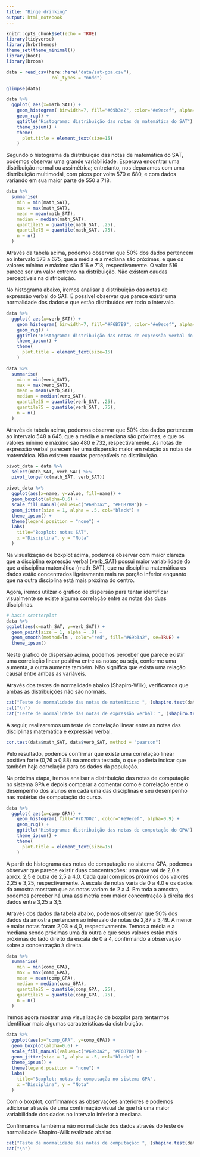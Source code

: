 ```yaml
---
title: "Binge drinking"
output: html_notebook
---
```


```r
knitr::opts_chunk$set(echo = TRUE)
library(tidyverse)
library(hrbrthemes)
theme_set(theme_minimal())
library(boot)
library(broom)
```

```r
data = read_csv(here::here("data/sat-gpa.csv"), 
                 col_types = "nndd")

glimpse(data)
```

```r
data %>%
  ggplot( aes(x=math_SAT)) +
    geom_histogram( binwidth=7, fill="#69b3a2", color="#e9ecef", alpha=0.9) +
    geom_rug() +
    ggtitle("Histograma: distribuição das notas de matemática do SAT") +
    theme_ipsum() +
    theme(
      plot.title = element_text(size=15)
    )
```
Segundo o histograma da distribuição das notas de matemática do SAT, podemos observar uma grande variabilidade. Esperava encontrar uma distribuição normal ou assimétrica; entretanto, nos deparamos com uma distribuição multimodal, com picos por volta 570 e 680, e com dados variando em sua maior parte de 550 a 718.

```r
data %>%
  summarise(
    min = min(math_SAT),
    max = max(math_SAT),
    mean = mean(math_SAT),
    median = median(math_SAT),
    quantile25 = quantile(math_SAT, .25),
    quantile75 = quantile(math_SAT, .75), 
    n = n()
  )
```
Através da tabela acima, podemos observar que 50% dos dados pertencem ao intervalo 573 a 675, que a média e a mediana são próximas, e que os valores mínimo e máximo são 516 e 718, respectivamente. O valor 516 parece ser um valor extremo na distribuição. Não existem caudas perceptíveis na distribuição.



No histograma abaixo, iremos analisar a distribuição das notas de expressão verbal do SAT. É possível observar que parece existir uma normalidade dos dados e que estão distribuídos em todo o intervalo.
```r
data %>%
  ggplot( aes(x=verb_SAT)) +
    geom_histogram( binwidth=7, fill="#F6B7B9", color="#e9ecef", alpha=0.9) +
    geom_rug() +
    ggtitle("Histograma: distribuição das notas de expressão verbal do SAT") +
    theme_ipsum() +
    theme(
      plot.title = element_text(size=15)
    )
```

```r
data %>%
  summarise(
    min = min(verb_SAT),
    max = max(verb_SAT),
    mean = mean(verb_SAT),
    median = median(verb_SAT),
    quantile25 = quantile(verb_SAT, .25),
    quantile75 = quantile(verb_SAT, .75), 
    n = n()
  )
```
Através da tabela acima, podemos observar que 50% dos dados pertencem ao intervalo 548 a 645, que a média e a mediana são próximas, e que os valores mínimo e máximo são 480 e 732, respectivamente. As notas de expressão verbal parecem ter uma dispersão maior em relação às notas de matemática. Não existem caudas perceptíveis na distribuição.



```r
pivot_data = data %>%
  select(math_SAT, verb_SAT) %>%
  pivot_longer(c(math_SAT, verb_SAT))
```

```r
pivot_data %>%
  ggplot(aes(x=name, y=value, fill=name)) + 
  geom_boxplot(alpha=0.6) +
  scale_fill_manual(values=c("#69b3a2", "#F6B7B9")) +
  geom_jitter(size = 1, alpha = .5, col="black") +
  theme_ipsum() + 
  theme(legend.position = "none") +
  labs(
    title="Boxplot: notas SAT",
    x ="Disciplina", y = "Nota"
  )
```
Na visualização de boxplot acima, podemos observar com maior clareza que a disciplina expressão verbal (verb_SAT) possui maior variabilidade do que a disciplina matemática (math_SAT), que na disciplina matemática os dados estão concentrados ligeiramente mais na porção inferior enquanto que na outra disciplina está mais próxima do centro.


Agora, iremos utilzar o gráfico de dispersão para tentar identificar visualmente se existe alguma correlação entre as notas das duas disciplinas.

```r
# basic scatterplot
data %>%
ggplot(aes(x=math_SAT, y=verb_SAT)) + 
  geom_point(size = 1, alpha = .8) +
  geom_smooth(method=lm , color="red", fill="#69b3a2", se=TRUE) +
  theme_ipsum()
```
Neste gráfico de dispersão acima, podemos perceber que parece existir uma correlação linear positiva entre as notas; ou seja, conforme uma aumenta, a outra aumenta também. Não significa que exista uma relação causal entre ambas as variáveis. 

Através dos testes de normalidade abaixo (Shapiro-Wilk), verificamos que ambas as distribuições não são normais.

```r
cat("Teste de normalidade das notas de matemática: ", (shapiro.test(data$math_SAT)$p.value > 0.05))
cat("\n")
cat("Teste de normalidade das notas de expressão verbal: ", (shapiro.test(data$verb_SAT)$p.value > 0.05))
```
A seguir, realizaremos um teste de correlação linear entre as notas das disciplinas matemática e expressão verbal.
```r
cor.test(data$math_SAT, data$verb_SAT, method = "pearson")
```
Pelo resultado, podemos confirmar que existe uma correlação linear positiva forte (0,76 a 0,88) na amostra testada, o que poderia indicar que também haja correlação para os dados da população.


Na próxima etapa, iremos analisar a distribuição das notas de computação no sistema GPA e depois comparar a comentar como é correlação entre o desempenho dos alunos em cada uma das disciplinas e seu desempenho nas matérias de computação do curso.

```r
data %>%
  ggplot( aes(x=comp_GPA)) +
    geom_histogram( fill="#7D7D02", color="#e9ecef", alpha=0.9) +
    geom_rug() +
    ggtitle("Histograma: distribuição das notas de computação do GPA") +
    theme_ipsum() +
    theme(
      plot.title = element_text(size=15)
    )
```

A partir do histograma das notas de computação no sistema GPA, podemos observar que parece existir duas concentrações: uma que vai de 2,0 a aprox. 2,5 e outra de 2,5 a 4,0. Cada qual com picos próximos dos valores 2,25 e 3,25, respectivamente. A escala de notas varia de 0 a 4.0 e os dados da amostra mostram que as notas variam de 2 a 4. Em toda a amostra, podemos perceber há uma assimetria com maior concentração à direita dos dados entre 3,25 a 3,5.


Através dos dados da tabela abaixo, podemos observar que 50% dos dados da amostra pertencem ao intervalo de notas de 2,87 a 3,49. A menor e maior notas foram 2,03 e 4,0, respectivamente. Temos a média e a mediana sendo próximas uma da outra e que seus valores estão mais próximas do lado direito da escala de 0 a 4, confirmando a observação sobre a concentração à direita.

```r
data %>%
  summarise(
    min = min(comp_GPA),
    max = max(comp_GPA),
    mean = mean(comp_GPA),
    median = median(comp_GPA),
    quantile25 = quantile(comp_GPA, .25),
    quantile75 = quantile(comp_GPA, .75), 
    n = n()
  )
```

Iremos agora mostrar uma visualização de boxplot para tentarmos identificar mais algumas características da distribuição.

```r
data %>%
  ggplot(aes(x="comp_GPA", y=comp_GPA)) + 
  geom_boxplot(alpha=0.6) +
  scale_fill_manual(values=c("#69b3a2", "#F6B7B9")) +
  geom_jitter(size = 1, alpha = .5, col="black") +
  theme_ipsum() + 
  theme(legend.position = "none") +
  labs(
    title="Boxplot: notas de computação no sistema GPA",
    x ="Disciplina", y = "Nota"
  )
```
Com o boxplot, confirmamos as observações anteriores e podemos adicionar através de uma confirmação visual de que há uma maior variabilidade dos dados no intervalo inferior à mediana.

Confirmamos também a não normalidade dos dados através do teste de normalidade Shapiro-Wilk realizado abaixo.
```r
cat("Teste de normalidade das notas de computação: ", (shapiro.test(data$comp_GPA)$p.value > 0.05))
cat("\n")
```